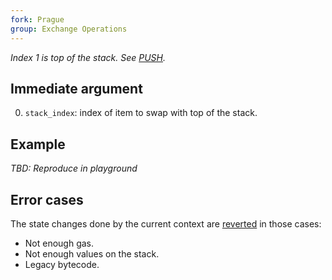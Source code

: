 ```yaml
---
fork: Prague
group: Exchange Operations
---
```


*Index 1 is top of the stack. See [PUSH](/#60).*

## Immediate argument 

0. `stack_index`: index of item to swap with top of the stack.

## Example

*TBD: Reproduce in playground*

## Error cases

The state changes done by the current context are [reverted](#FD) in those cases:
- Not enough gas.
- Not enough values on the stack.
- Legacy bytecode.
